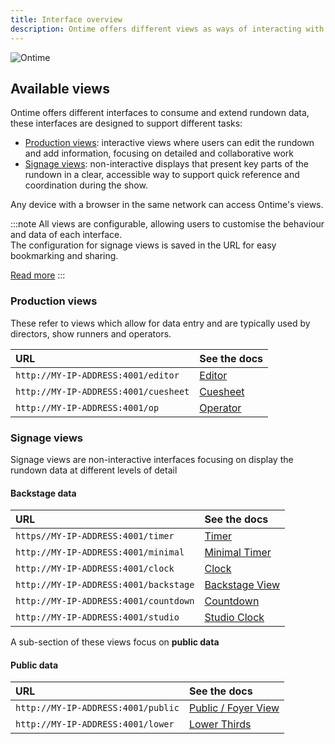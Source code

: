 ```yaml
---
title: Interface overview
description: Ontime offers different views as ways of interacting with the data
---
```


![Ontime](../../../assets/images/ontime-for-all.png)

## Available views

Ontime offers different interfaces to consume and extend rundown data, these interfaces are designed to support different tasks:

- [Production views](#production-views): interactive views where users can edit the rundown and add information, focusing on detailed and collaborative work
- [Signage views](#signage-views): non-interactive displays that present key parts of the rundown in a clear, accessible way to support quick reference and coordination during the show.

Any device with a browser in the same network can access Ontime's views.

:::note
All views are configurable, allowing users to customise the behaviour and data of each interface. \
The configuration for signage views is saved in the URL for easy bookmarking and sharing.

[Read more](/quick-tips/configuring-views)
:::

### Production views

These refer to views which allow for data entry and are typically used by directors, show runners and operators.

| URL                                  | See the docs                               |
| :----------------------------------- | :----------------------------------------- |
| `http://MY-IP-ADDRESS:4001/editor`   | [Editor](/interface/production/app-editor) |
| `http://MY-IP-ADDRESS:4001/cuesheet` | [Cuesheet](/interface/production/cuesheet) |
| `http://MY-IP-ADDRESS:4001/op`       | [Operator](/interface/production/operator) |

### Signage views

Signage views are non-interactive interfaces focusing on display the rundown data at different levels of detail

#### Backstage data

| URL                                   | See the docs                                        |
| :------------------------------------ | :-------------------------------------------------- |
| `https//MY-IP-ADDRESS:4001/timer`     | [Timer](/interface/backstage/stage-timer)           |
| `http://MY-IP-ADDRESS:4001/minimal`   | [Minimal Timer](/interface/backstage/minimal-timer) |
| `http://MY-IP-ADDRESS:4001/clock`     | [Clock](/interface/backstage/clock)                 |
| `http://MY-IP-ADDRESS:4001/backstage` | [Backstage View](/interface/backstage/backstage)    |
| `http://MY-IP-ADDRESS:4001/countdown` | [Countdown](/interface/backstage/countdown)         |
| `http://MY-IP-ADDRESS:4001/studio`    | [Studio Clock](/interface/backstage/studio-clock)   |

A sub-section of these views focus on **public data**

#### Public data

| URL                                | See the docs                                    |
| :--------------------------------- | :---------------------------------------------- |
| `http://MY-IP-ADDRESS:4001/public` | [Public / Foyer View](/interface/public/public) |
| `http://MY-IP-ADDRESS:4001/lower`  | [Lower Thirds](/interface/public/lower-thirds)  |
